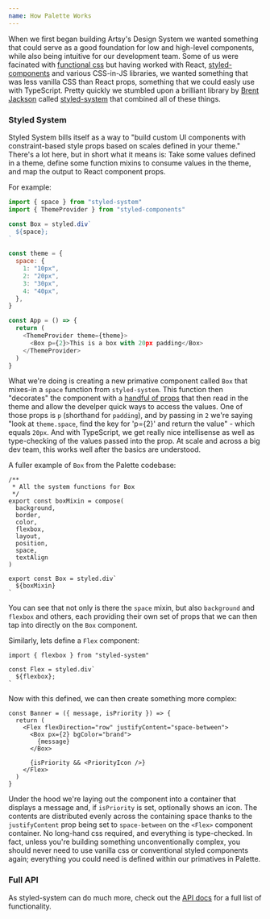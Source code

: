 ```yaml
---
name: How Palette Works
---
```


When we first began building Artsy's Design System we wanted something that
could serve as a good foundation for low and high-level components, while also
being intuitive for our development team. Some of us were facinated with
[functional css](https://www.htmlgoodies.com/css/brief-introduction-to-functional-css/)
but having worked with React,
[styled-components](https://styled-components.com/) and various CSS-in-JS
libraries, we wanted something that was less vanilla CSS than React props,
something that we could easly use with TypeScript. Pretty quickly we stumbled
upon a brilliant library by [Brent Jackson](https://jxnblk.com/) called
[styled-system](https://styled-system.com/) that combined all of these things.

### Styled System

Styled System bills itself as a way to "build custom UI components with
constraint-based style props based on scales defined in your theme." There's a
lot here, but in short what it means is: Take some values defined in a theme,
define some function mixins to consume values in the theme, and map the output
to React component props.

For example:

```js
import { space } from "styled-system"
import { ThemeProvider } from "styled-components"

const Box = styled.div`
  ${space};
`

const theme = {
  space: {
    1: "10px",
    2: "20px",
    3: "30px",
    4: "40px",
  },
}

const App = () => {
  return (
    <ThemeProvider theme={theme}>
      <Box p={2}>This is a box with 20px padding</Box>
    </ThemeProvider>
  )
}
```

What we're doing is creating a new primative component called `Box` that
mixes-in a `space` function from `styled-system`. This function then "decorates"
the component with a [handful of props](https://styled-system.com/api#space)
that then read in the theme and allow the develper quick ways to access the
values. One of those props is `p` (shorthand for `padding`), and by passing in
`2` we're saying "look at `theme.space`, find the key for 'p={2}' and return the
value" - which equals `20px`. And with TypeScript, we get really nice
intellisense as well as type-checking of the values passed into the prop. At
scale and across a big dev team, this works well after the basics are
understood.

A fuller example of `Box` from the Palette codebase:

```tsx
/**
 * All the system functions for Box
 */
export const boxMixin = compose(
  background,
  border,
  color,
  flexbox,
  layout,
  position,
  space,
  textAlign
)

export const Box = styled.div`
  ${boxMixin}
`
```

You can see that not only is there the `space` mixin, but also `background` and
`flexbox` and others, each providing their own set of props that we can then tap
into directly on the `Box` component.

Similarly, lets define a `Flex` component:

```tsx
import { flexbox } from "styled-system"

const Flex = styled.div`
  ${flexbox};
`
```

Now with this defined, we can then create something more complex:

```tsx
const Banner = ({ message, isPriority }) => {
  return (
    <Flex flexDirection="row" justifyContent="space-between">
      <Box px={2} bgColor="brand">
        {message}
      </Box>

      {isPriority && <PriorityIcon />}
    </Flex>
  )
}
```

Under the hood we're laying out the component into a container that displays a
message and, if `isPriority` is set, optionally shows an icon. The contents are
distributed evenly across the containing space thanks to the `justifyContent`
prop being set to `space-between` on the `<Flex>` component container. No
long-hand css required, and everything is type-checked. In fact, unless you're
building something unconventionally complex, you should never need to use
vanilla css or conventional styled components again; everything you could need
is defined within our primatives in Palette.

### Full API

As styled-system can do much more, check out the
[API docs](https://styled-system.com/api/) for a full list of functionality.
